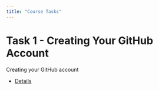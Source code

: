```yaml
---
title: "Course Tasks"
---
```


# Task 1 - Creating Your GitHub Account

Creating your GitHub account

-   [Details](lessons/lesson_01.qmd)
